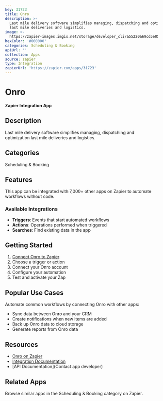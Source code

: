 ```yaml
---
key: 31723
title: Onro
description: >-
  Last mile delivery software simplifies managing, dispatching and optimization
  last mile deliveries and logistics.
image: >-
  https://zapier-images.imgix.net/storage/developer_cli/a55220a69cd5e05d06e8c07c6cd3b6c9.png?auto=format%2Ccompress&ixlib=python-3.0.0&q=50
hexColor: '#000000'
categories: Scheduling & Booking
apiUrl: ''
collection: Apps
source: zapier
type: Integration
zapierUrl: 'https://zapier.com/apps/31723'
---
```

# Onro

**Zapier Integration App**

## Description

Last mile delivery software simplifies managing, dispatching and optimization last mile deliveries and logistics.

## Categories

Scheduling & Booking

## Features

This app can be integrated with 7,000+ other apps on Zapier to automate workflows without code.

### Available Integrations

- **Triggers**: Events that start automated workflows
- **Actions**: Operations performed when triggered
- **Searches**: Find existing data in the app

## Getting Started

1. [Connect Onro to Zapier](https://zapier.com/apps/31723)
2. Choose a trigger or action
3. Connect your Onro account
4. Configure your automation
5. Test and activate your Zap

## Popular Use Cases

Automate common workflows by connecting Onro with other apps:

- Sync data between Onro and your CRM
- Create notifications when new items are added
- Back up Onro data to cloud storage
- Generate reports from Onro data

## Resources

- [Onro on Zapier](https://zapier.com/apps/31723)
- [Integration Documentation](https://zapier.com/apps/31723/integrations)
- [API Documentation](Contact app developer)

## Related Apps

Browse similar apps in the Scheduling & Booking category on Zapier.
